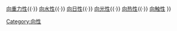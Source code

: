 {{navbox
|name  = 向性
|title = [[向性]]
|list1 = [[向化性]]{{·}} [[向重力性]]{{·}} [[向水性]]{{·}} [[向日性]]{{·}} [[向光性]]{{·}} [[向热性]]{{·}} [[向触性]]
}}<noinclude>
{{Documentation}}
[[Category:向性]]
[[Category:植被模板|{{PAGENAME}}]]
[[Category:生态学模板|{{PAGENAME}}]]
</noinclude>